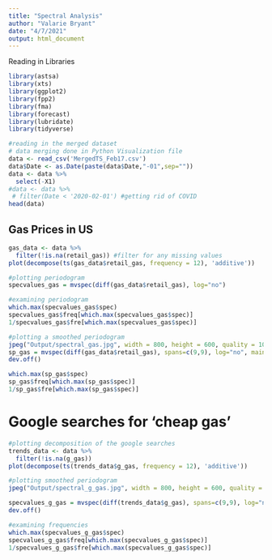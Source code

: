 ```yaml
---
title: "Spectral Analysis"
author: "Valarie Bryant"
date: "4/7/2021"
output: html_document
---
```


Reading in Libraries
```r
library(astsa)
library(xts)
library(ggplot2)
library(fpp2)
library(fma)
library(forecast)
library(lubridate)
library(tidyverse)

```


```r
#reading in the merged dataset
# data merging done in Python Visualization file
data <- read_csv('MergedTS_Feb17.csv')
data$Date <- as.Date(paste(data$Date,"-01",sep=""))
data <- data %>%
  select(-X1)
#data <- data %>%
 # filter(Date < '2020-02-01') #getting rid of COVID
head(data)
```

## Gas Prices in US 

```r
gas_data <- data %>%
  filter(!is.na(retail_gas)) #filter for any missing values
plot(decompose(ts(gas_data$retail_gas, frequency = 12), 'additive'))
```
```r
#plotting periodogram
specvalues_gas = mvspec(diff(gas_data$retail_gas), log="no")
```
```r
#examining periodogram
which.max(specvalues_gas$spec) 
specvalues_gas$freq[which.max(specvalues_gas$spec)]
1/specvalues_gas$fre[which.max(specvalues_gas$spec)] 
```


```r
#plotting a smoothed periodogram
jpeg("Output/spectral_gas.jpg", width = 800, height = 600, quality = 100)
sp_gas = mvspec(diff(gas_data$retail_gas), spans=c(9,9), log="no", main = "Smoothed Periodogram of US Gas Prices")
dev.off()

```
```r
which.max(sp_gas$spec) 
sp_gas$freq[which.max(sp_gas$spec)]
1/sp_gas$fre[which.max(sp_gas$spec)] 
```



# Google searches for 'cheap gas'

```r
#plotting decomposition of the google searches
trends_data <- data %>%
  filter(!is.na(g_gas))
plot(decompose(ts(trends_data$g_gas, frequency = 12), 'additive'))
```


```r
#plotting smoothed periodogram
jpeg("Output/spectral_g_gas.jpg", width = 800, height = 600, quality = 100)

specvalues_g_gas = mvspec(diff(trends_data$g_gas), spans=c(9,9), log="no", main = "Smoothed Periodogram of Google Trends for 'Cheap Gas'")
dev.off()

```

```r
#examining frequencies
which.max(specvalues_g_gas$spec) 
specvalues_g_gas$freq[which.max(specvalues_g_gas$spec)]
1/specvalues_g_gas$fre[which.max(specvalues_g_gas$spec)] 
```





